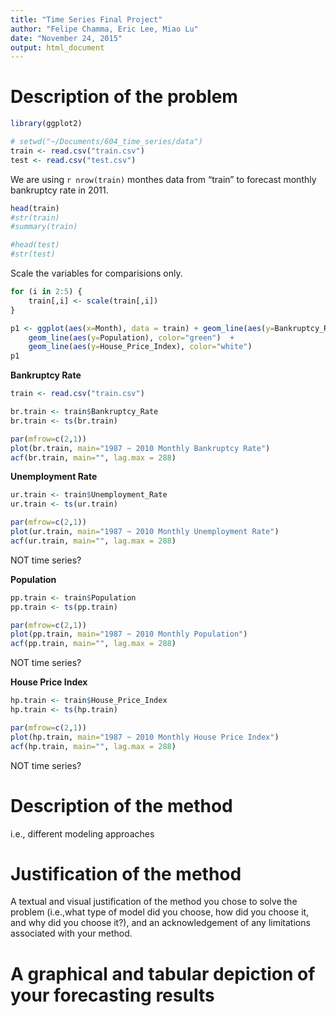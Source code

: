 ```yaml
---
title: "Time Series Final Project"
author: "Felipe Chamma, Eric Lee, Miao Lu"
date: "November 24, 2015"
output: html_document
---
```


Description of the problem
===========================

```r
library(ggplot2)
```

```r
# setwd("~/Documents/604_time_series/data")
train <- read.csv("train.csv")
test <- read.csv("test.csv")
```

We are using `r nrow(train)` monthes data from "train" to forecast monthly bankruptcy rate in 2011.

```r
head(train)
#str(train)
#summary(train)

#head(test)
#str(test)
```


Scale the variables for comparisions only.
```r
for (i in 2:5) {
    train[,i] <- scale(train[,i])
}

p1 <- ggplot(aes(x=Month), data = train) + geom_line(aes(y=Bankruptcy_Rate), color="red") + geom_line(aes(y=Unemployment_Rate), color="blue") +
    geom_line(aes(y=Population), color="green")  +
    geom_line(aes(y=House_Price_Index), color="white")
p1
```


**Bankruptcy Rate**
```r
train <- read.csv("train.csv")

br.train <- train$Bankruptcy_Rate
br.train <- ts(br.train)

par(mfrow=c(2,1))
plot(br.train, main="1987 ~ 2010 Monthly Bankruptcy Rate")
acf(br.train, main="", lag.max = 288)
```


**Unemployment Rate**
```r
ur.train <- train$Unemployment_Rate
ur.train <- ts(ur.train)

par(mfrow=c(2,1))
plot(ur.train, main="1987 ~ 2010 Monthly Unemployment Rate")
acf(ur.train, main="", lag.max = 288)
```
NOT time series?


**Population**
```r
pp.train <- train$Population
pp.train <- ts(pp.train)

par(mfrow=c(2,1))
plot(pp.train, main="1987 ~ 2010 Monthly Population")
acf(pp.train, main="", lag.max = 288)
```
NOT time series?


**House Price Index**
```r
hp.train <- train$House_Price_Index
hp.train <- ts(hp.train)

par(mfrow=c(2,1))
plot(hp.train, main="1987 ~ 2010 Monthly House Price Index")
acf(hp.train, main="", lag.max = 288)
```
NOT time series?


Description of the method
===========================
i.e., different modeling approaches






Justification of the method
===========================
A textual and visual justification of the method you chose to solve the problem (i.e.,what type of model did you choose, how did you choose it, and why did you choose it?), and an acknowledgement of any limitations associated with your method.



A graphical and tabular depiction of your forecasting results
=============================================================

